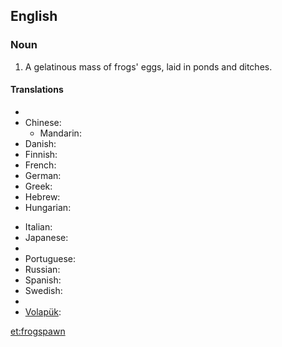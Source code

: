 ==English==

===Noun===
{{en-noun|-}}

# A gelatinous mass of frogs' eggs, laid in ponds and ditches.

====Translations====
{{trans-top|frogs' eggs}}
* {{trreq|ar}}
* Chinese:
** Mandarin: {{t|cmn|蛙卵|tr=wāluǎn|sc=Hani}}
* Danish: {{t-|da|frøyngel}}
* Finnish: {{t-|fi|sammakonkutu}}
* French: {{t-|fr|œufs de grenouille|m|p}}
* German: {{t-|de|Froschlaich|m}}
* Greek: {{t-|el|αβγά βατράχου}}
* Hebrew: {{t-|he|ביצי צפרדע‬}}
* Hungarian: {{t-|hu|békapete}}
{{trans-mid}}
* Italian: {{t-|it|uova di rana|f|p}}
* Japanese: {{t-|ja|蛙の卵|tr=かえる のたまご, kaeru no tamago}}
* {{trreq|ko}}
* Portuguese: {{t-|pt|ovas de rã|f|p}}
* Russian: {{t-|ru|лягушачья икра|f|tr=ljagušáč’ja ikrá}}
* Spanish: {{t-|es|huevas de rana|f|p}}
* Swedish: {{t-|sv|grodrom|c}}
* {{trreq|vi}}
* [[Volapük]]: {{qualifier|collective}} {{t+|vo|froganögem}}
{{trans-bottom}}


[[et:frogspawn]]